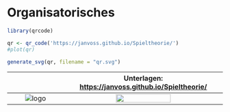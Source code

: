 # Organisatorisches {.unnumbered}

```r
library(qrcode)

qr <- qr_code('https://janvoss.github.io/Spieltheorie/')
#plot(qr)

generate_svg(qr, filename = "qr.svg")

```

|       ${}$        | Unterlagen: <https://janvoss.github.io/Spieltheorie/> |
|:-----------------:|:--------------------------------------------------:|
| ![logo](logo.png) |              ![](qr.svg){width="60%"}              |

